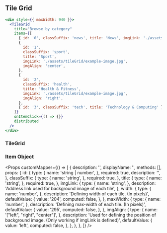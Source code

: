 
## Tile Grid

```jsx live=true
<div style={{ maxWidth: 940 }}>
  <TileGrid
    title="Browse by category"
    items={[
      { id: '0', classSuffix: 'news', title: 'News', imgLink: './assets/tileGrid/example-image.jpg' },
      {
        id: '1',
        classSuffix: 'sport',
        title: 'Sport',
        imgLink: './assets/tileGrid/example-image.jpg',
        imgAlign: 'center',
      },
      {
        id: '2',
        classSuffix: 'health',
        title: 'Health & Fitness',
        imgLink: './assets/tileGrid/example-image.jpg',
        imgAlign: 'right',
      },
      { id: '3', classSuffix: 'tech', title: 'Technology & Computing' },
    ]}
    onItemClick={() => {}}
    distributed
  />
</div>
```

### TileGrid

<Props componentName="TileGrid" />

### Item Object

<Props
  customMapper={() => [
    {
      description: '',
      displayName: '',
      methods: [],
      props: {
        id: {
          type: {
            name: 'string | number',
          },
          required: true,
          description: '',
        },
        classSuffix: {
          type: {
            name: 'string',
          },
          required: true,
        },
        title: {
          type: {
            name: 'string',
          },
          required: true,
        },
        imgLink: {
          type: {
            name: 'string',
          },
          description: 'Address link used for background image of each tile',
        },
        width: {
          type: {
            name: 'number',
          },
          description: 'Defining width of each tile. (In pixels)',
          defaultValue: {
            value: '204',
            computed: false,
          },
        },
        maxWidth: {
          type: {
            name: 'number',
          },
          description: 'Defining max-width of each tile. (In pixels)',
          defaultValue: {
            value: '295',
            computed: false,
          },
        },
        imgAlign: {
          type: {
            name: '["left", "right", "center"]',
          },
          description: 'Used for defining the position of background image. (Only working if imgLink is defined)',
          defaultValue: {
            value: 'left',
            computed: false,
          },
        },
      },
    },
  ]}
/>
